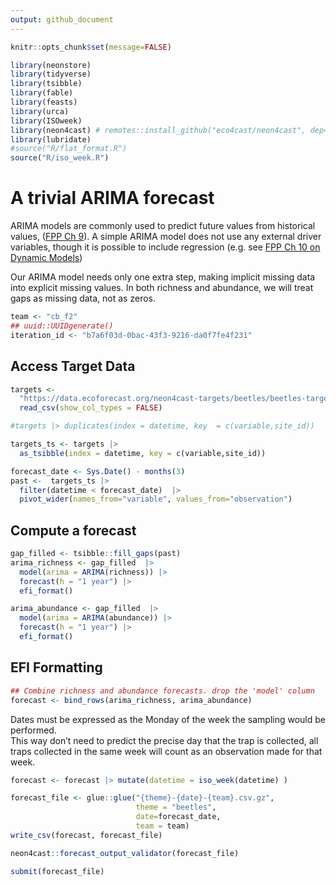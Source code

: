 ```yaml
---
output: github_document
---
```



```r
knitr::opts_chunk$set(message=FALSE)
```

```r
library(neonstore)
library(tidyverse)
library(tsibble)
library(fable)
library(feasts)
library(urca)
library(ISOweek)
library(neon4cast) # remotes::install_github("eco4cast/neon4cast", dep=TRUE)
library(lubridate)
#source("R/flat_format.R")
source("R/iso_week.R")
```

# A trivial ARIMA forecast


ARIMA models are commonly used to predict future values from historical values, ([FPP Ch 9](https://otexts.com/fpp3/arima.html)).  A simple ARIMA model does not use any external driver variables, though it is possible to include regression (e.g. see [FPP Ch 10 on Dynamic Models](https://otexts.com/fpp3/dynamic.html))


Our ARIMA model needs only one extra step, making implicit missing data into explicit missing values.  In both richness and abundance, we will treat gaps as missing data, not as zeros.

```r
team <- "cb_f2"
## uuid::UUIDgenerate()
iteration_id <- "b7a6f03d-0bac-43f3-9216-da0f7fe4f231"
```

## Access Target Data

```r
targets <-
  "https://data.ecoforecast.org/neon4cast-targets/beetles/beetles-targets.csv.gz" |> 
  read_csv(show_col_types = FALSE) 

#targets |> duplicates(index = datetime, key  = c(variable,site_id))

targets_ts <- targets |> 
  as_tsibble(index = datetime, key = c(variable,site_id))
```


```r
forecast_date <- Sys.Date() - months(3)
past <-  targets_ts |>
  filter(datetime < forecast_date)  |>
  pivot_wider(names_from="variable", values_from="observation")
```

## Compute a forecast

```r
gap_filled <- tsibble::fill_gaps(past)
arima_richness <- gap_filled  |> 
  model(arima = ARIMA(richness)) |>
  forecast(h = "1 year") |>
  efi_format()

arima_abundance <- gap_filled  |>
  model(arima = ARIMA(abundance)) |>
  forecast(h = "1 year") |>
  efi_format()

```

## EFI Formatting

```r
## Combine richness and abundance forecasts. drop the 'model' column
forecast <- bind_rows(arima_richness, arima_abundance)

```
Dates must be expressed as the Monday of the week the sampling would be performed.  
This way don't need to predict the precise day that the trap is collected, all traps
collected in the same week will count as an observation made for that week.


```r
forecast <- forecast |> mutate(datetime = iso_week(datetime) )
```


```r
forecast_file <- glue::glue("{theme}-{date}-{team}.csv.gz",
                            theme = "beetles", 
                            date=forecast_date,
                            team = team)
write_csv(forecast, forecast_file)
```


```r
neon4cast::forecast_output_validator(forecast_file)
```



```r
submit(forecast_file)
```
